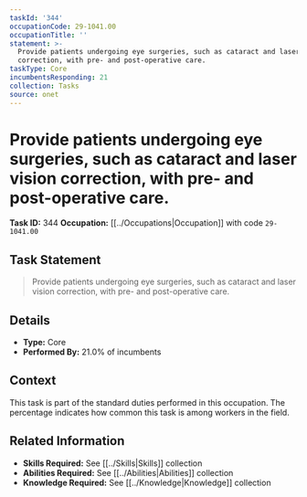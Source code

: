 ```yaml
---
taskId: '344'
occupationCode: 29-1041.00
occupationTitle: ''
statement: >-
  Provide patients undergoing eye surgeries, such as cataract and laser vision
  correction, with pre- and post-operative care.
taskType: Core
incumbentsResponding: 21
collection: Tasks
source: onet
---
```

# Provide patients undergoing eye surgeries, such as cataract and laser vision correction, with pre- and post-operative care.

**Task ID:** 344
**Occupation:** [[../Occupations|Occupation]] with code `29-1041.00`

## Task Statement

> Provide patients undergoing eye surgeries, such as cataract and laser vision correction, with pre- and post-operative care.

## Details

- **Type:** Core
- **Performed By:** 21.0% of incumbents

## Context

This task is part of the standard duties performed in this occupation. The percentage indicates how common this task is among workers in the field.

## Related Information

- **Skills Required:** See [[../Skills|Skills]] collection
- **Abilities Required:** See [[../Abilities|Abilities]] collection
- **Knowledge Required:** See [[../Knowledge|Knowledge]] collection
